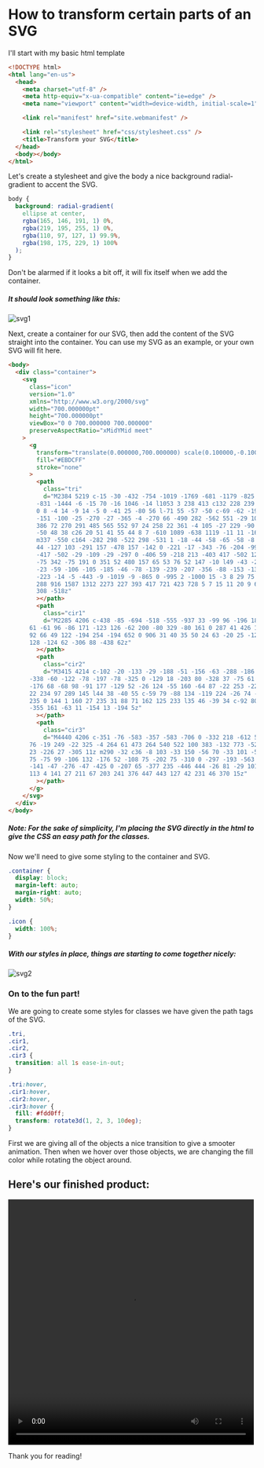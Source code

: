 
<div>
<h1>How to transform certain parts of an SVG</h1>
I'll start with my basic html template

```html
<!DOCTYPE html>
<html lang="en-us">
  <head>
    <meta charset="utf-8" />
    <meta http-equiv="x-ua-compatible" content="ie=edge" />
    <meta name="viewport" content="width=device-width, initial-scale=1" />

    <link rel="manifest" href="site.webmanifest" />

    <link rel="stylesheet" href="css/stylesheet.css" />
    <title>Transform your SVG</title>
  </head>
  <body></body>
</html>
```

Let's create a stylesheet and give the body a nice background radial-gradient to accent the SVG.

```css
body {
  background: radial-gradient(
    ellipse at center,
    rgba(165, 146, 191, 1) 0%,
    rgba(219, 195, 255, 1) 0%,
    rgba(110, 97, 127, 1) 99.9%,
    rgba(198, 175, 229, 1) 100%
  );
}
```

Don't be alarmed if it looks a bit off, it will fix itself when we add the container.
<h5>It should look something like this:</h5>

<div className={styles["svg-1"]}>
  <img src={svg1} alt="svg1" />
</div>

Next, create a container for our SVG, then add the content of the SVG straight into the container. You can use my SVG as an example, or your own SVG will fit here.

```html
<body>
  <div class="container">
    <svg
      class="icon"
      version="1.0"
      xmlns="http://www.w3.org/2000/svg"
      width="700.000000pt"
      height="700.000000pt"
      viewBox="0 0 700.000000 700.000000"
      preserveAspectRatio="xMidYMid meet"
    >
      <g
        transform="translate(0.000000,700.000000) scale(0.100000,-0.100000)"
        fill="#EBDCFF"
        stroke="none"
      >
        <path
          class="tri"
          d="M2384 5219 c-15 -30 -432 -754 -1019 -1769 -681 -1179 -825 -1429
        -831 -1444 -6 -15 70 -16 1046 -14 l1053 3 238 413 c132 228 239 420 239 428
        0 8 -4 14 -9 14 -5 0 -41 25 -80 56 l-71 55 -57 -50 c-69 -62 -191 -124 -297
        -151 -100 -25 -270 -27 -365 -4 -270 66 -490 282 -562 551 -29 108 -29 278 0
        386 72 270 291 485 565 552 97 24 258 22 361 -4 105 -27 229 -90 299 -153 l56
        -50 48 38 c26 20 51 41 55 44 8 7 -610 1089 -638 1119 -11 11 -16 8 -31 -20z
        m337 -550 c164 -282 298 -522 298 -531 1 -18 -44 -58 -65 -58 -8 0 -39 20 -68
        44 -127 103 -291 157 -478 157 -142 0 -221 -17 -343 -76 -204 -99 -358 -284
        -417 -502 -29 -109 -29 -297 0 -406 59 -218 213 -403 417 -502 122 -59 196
        -75 342 -75 191 0 351 52 480 157 65 53 76 52 147 -10 l49 -43 -21 -41 c-12
        -23 -59 -106 -105 -185 -46 -78 -139 -239 -207 -356 -88 -153 -130 -216 -147
        -223 -14 -5 -443 -9 -1019 -9 -865 0 -995 2 -1000 15 -3 8 29 75 74 152 166
        288 916 1587 1312 2273 227 393 417 721 423 728 5 7 15 11 20 9 6 -2 144 -235
        308 -518z"
        ></path>
        <path
          class="cir1"
          d="M2285 4206 c-438 -85 -694 -518 -555 -937 33 -99 96 -196 180 -280
      61 -61 96 -86 171 -123 126 -62 200 -80 329 -80 161 0 287 41 426 139 92 66
      92 66 49 122 -194 254 -194 652 0 906 31 40 35 50 24 63 -20 25 -129 99 -186
      128 -124 62 -306 88 -438 62z"
        ></path>
        <path
          class="cir2"
          d="M3415 4214 c-102 -20 -133 -29 -188 -51 -156 -63 -288 -186 -363
      -338 -60 -122 -78 -197 -78 -325 0 -129 18 -203 80 -328 37 -75 61 -110 127
      -176 68 -68 98 -91 177 -129 52 -26 124 -55 160 -64 87 -22 253 -22 340 0 86
      22 234 97 289 145 l44 38 -40 55 c-59 79 -88 134 -119 224 -26 74 -28 92 -28
      235 0 144 1 160 27 235 31 88 71 162 125 233 l35 46 -39 34 c-92 80 -226 141
      -355 161 -63 11 -154 13 -194 5z"
        ></path>
        <path
          class="cir3"
          d="M4440 4206 c-351 -76 -583 -357 -583 -706 0 -332 218 -612 543 -697
      76 -19 249 -22 325 -4 264 61 473 264 540 522 100 383 -132 773 -520 874 -85
      23 -226 27 -305 11z m290 -32 c36 -8 103 -33 150 -56 70 -33 101 -57 176 -132
      75 -75 99 -106 132 -176 52 -108 75 -202 75 -310 0 -297 -193 -563 -478 -658
      -141 -47 -276 -47 -425 0 -207 65 -377 235 -446 444 -26 81 -29 101 -28 219 0
      113 4 141 27 211 67 203 241 376 447 443 127 42 231 46 370 15z"
        ></path>
      </g>
    </svg>
  </div>
</body>
```

<h5>Note:
For the sake of simplicity, I'm placing the SVG directly in the html to give the CSS an easy path for the classes.
</h5>

Now we'll need to give some styling to the container and SVG.

```css
.container {
  display: block;
  margin-left: auto;
  margin-right: auto;
  width: 50%;
}

.icon {
  width: 100%;
}
```

<h5>With our styles in place, things are starting to come together nicely:</h5>

<div className={styles["svg-2"]}>
  <img src={svg2} alt="svg2" />
</div>

<h3>On to the fun part!</h3>
We are going to create some styles for classes we have given the path tags of the SVG.

```css
.tri,
.cir1,
.cir2,
.cir3 {
  transition: all 1s ease-in-out;
}

.tri:hover,
.cir1:hover,
.cir2:hover,
.cir3:hover {
  fill: #fdd0ff;
  transform: rotate3d(1, 2, 3, 10deg);
}
```

First we are giving all of the objects a nice transition to give a smooter animation.
Then when we hover over those objects, we are changing the fill color while rotating the object around.

<h2>Here's our finished product:</h2>

<div>
  <video
    src={svgTransition}
    width="500"
    height="500"
    controls
    type="video/mp4"
  />
</div>

Thank you for reading!

</div>
